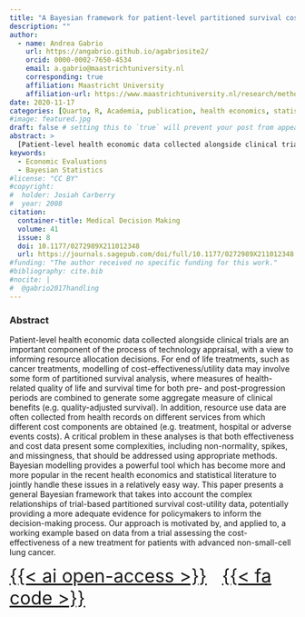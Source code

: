 ```yaml
---
title: "A Bayesian framework for patient-level partitioned survival cost-utility analysis"
description: ""
author:
  - name: Andrea Gabrio
    url: https://angabrio.github.io/agabriosite2/
    orcid: 0000-0002-7650-4534
    email: a.gabrio@maastrichtuniversity.nl
    corresponding: true    
    affiliation: Maastricht University
    affiliation-url: https://www.maastrichtuniversity.nl/research/methodology-and-statistics
date: 2020-11-17
categories: [Quarto, R, Academia, publication, health economics, statistics] # self-defined categories
#image: featured.jpg
draft: false # setting this to `true` will prevent your post from appearing on your listing page until you're ready!
abstract: > 
  [Patient-level health economic data collected alongside clinical trials are an important component of the process of technology appraisal ...]{style="font-size: 85%"}
keywords:
  - Economic Evaluations
  - Bayesian Statistics
#license: "CC BY"
#copyright: 
#  holder: Josiah Carberry
#  year: 2008
citation: 
  container-title: Medical Decision Making
  volume: 41
  issue: 8
  doi: 10.1177/0272989X211012348
  url: https://journals.sagepub.com/doi/full/10.1177/0272989X211012348
#funding: "The author received no specific funding for this work."
#bibliography: cite.bib
#nocite: |
#  @gabrio2017handling
---
```


### Abstract

Patient-level health economic data collected alongside clinical trials are an important component of the process of technology appraisal, with a view to informing resource allocation decisions. For end of life treatments, such as cancer treatments, modelling of cost-effectiveness/utility data may involve some form of partitioned survival analysis, where measures of health-related quality of life and survival time for both pre- and post-progression periods are combined to generate some aggregate measure of clinical benefits (e.g. quality-adjusted survival). In addition, resource use data are often collected from health records on different services from which different cost components are obtained (e.g. treatment, hospital or adverse events costs). A critical problem in these analyses is that both effectiveness and cost data present some complexities, including non-normality, spikes, and missingness, that should be addressed using appropriate methods. Bayesian modelling provides a powerful tool which has become more and more popular in the recent health economics and statistical literature to jointly handle these issues in a relatively easy way. This paper presents a general Bayesian framework that takes into account the complex relationships of trial-based partitioned survival cost-utility data, potentially providing a more adequate evidence for policymakers to inform the decision-making process. Our approach is motivated by, and applied to, a working example based on data from a trial assessing the cost-effectiveness of a new treatment for patients with advanced non-small-cell lung cancer.

[[{{< ai open-access >}}](https://onlinelibrary.wiley.com/doi/full/10.1002/hec.4510) &nbsp; [{{< fa code >}}](https://github.com/AnGabrio/Code/tree/master/partitioned%20survival%20CUA)]{style="text-align: center; font-size: 2rem"}

